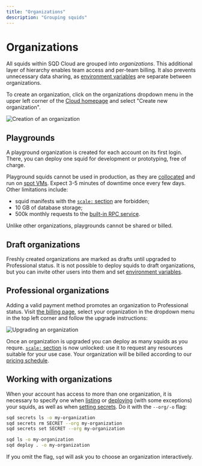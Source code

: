 ```yaml
---
title: "Organizations"
description: "Grouping squids"
---
```


# Organizations

All squids within SQD Cloud are grouped into *organizations*. This additional layer of hierarchy enables team access and per-team billing. It also prevents unnecessary data sharing, as [environment variables](../env-variables) are separate between organizations.

To create an organization, click on the organizations dropdown menu in the upper left corner of the [Cloud homepage](https://app.subsquid.io/) and select "Create new organization".

![Creation of an organization](/images/cloud/resources/create-an-organization.png)

## Playgrounds

A playground organization is created for each account on its first login. There, you can deploy one squid for development or prototyping, free of charge.

Playground squids cannot be used in production, as they are [collocated](/cloud/reference/scale/#dedicated) and run on [spot VMs](https://cloud.google.com/spot-vms). Expect 3-5 minutes of downtime once every few days. Other limitations include:
 - squid manifests with the [`scale:` section](/cloud/reference/scale) are forbidden;
 - 10 GB of database storage;
 - 500k monthly requests to the [built-in RPC service](/cloud/resources/rpc-proxy).

Unlike other organizations, playgrounds cannot be shared or billed. 

## Draft organizations

Freshly created organizations are marked as drafts until upgraded to Professional status. It is not possible to deploy squids to draft organizations, but you can invite other users into them and set [environment variables](../env-variables).

## Professional organizations

Adding a valid payment method promotes an organization to Professional status. Visit [the billing page](https://app.subsquid.io/billing), select your organization in the dropdown menu in the top left corner and follow the upgrade instructions:

![Upgrading an organization](./billing-setup.png)

Once an organization is upgraded you can deploy as many squids as you requre. [`scale:` section](/cloud/reference/scale) is now unlocked: use it to request any resources suitable for your use case. Your organization will be billed according to our [pricing schedule](/cloud/pricing).

## Working with organizations

When your account has access to more than one organization, it is necessary to specify one when [listing](/squid-cli/list) or [deploying](/squid-cli/deploy) (with some exceptions) your squids, as well as when [setting secrets](/squid-cli/secrets). Do it with the `--org/-o` flag:

```bash
sqd secrets ls -o my-organization
sqd secrets rm SECRET --org my-organization
sqd secrets set SECRET --org my-organization

sqd ls -o my-organization
sqd deploy . -o my-organization
```

If you omit the flag, `sqd` will ask you to choose an organization interactively.
